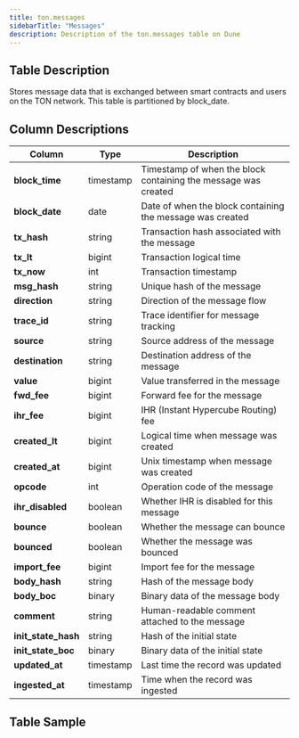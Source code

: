 ```yaml
---
title: ton.messages
sidebarTitle: "Messages"
description: Description of the ton.messages table on Dune
---
```


## Table Description
Stores message data that is exchanged between smart contracts and users on the TON network. This table is partitioned by block_date.

## Column Descriptions
| **Column** | **Type** | **Description** |
| --------|------|-------------|
| **block_time** | timestamp | Timestamp of when the block containing the message was created |
| **block_date** | date | Date of when the block containing the message was created |
| **tx_hash** | string | Transaction hash associated with the message |
| **tx_lt** | bigint | Transaction logical time |
| **tx_now** | int | Transaction timestamp |
| **msg_hash** | string | Unique hash of the message |
| **direction** | string | Direction of the message flow |
| **trace_id** | string | Trace identifier for message tracking |
| **source** | string | Source address of the message |
| **destination** | string | Destination address of the message |
| **value** | bigint | Value transferred in the message |
| **fwd_fee** | bigint | Forward fee for the message |
| **ihr_fee** | bigint | IHR (Instant Hypercube Routing) fee |
| **created_lt** | bigint | Logical time when message was created |
| **created_at** | bigint | Unix timestamp when message was created |
| **opcode** | int | Operation code of the message |
| **ihr_disabled** | boolean | Whether IHR is disabled for this message |
| **bounce** | boolean | Whether the message can bounce |
| **bounced** | boolean | Whether the message was bounced |
| **import_fee** | bigint | Import fee for the message |
| **body_hash** | string | Hash of the message body |
| **body_boc** | binary | Binary data of the message body |
| **comment** | string | Human-readable comment attached to the message |
| **init_state_hash** | string | Hash of the initial state |
| **init_state_boc** | binary | Binary data of the initial state |
| **updated_at** | timestamp | Last time the record was updated |
| **ingested_at** | timestamp | Time when the record was ingested |

## Table Sample
<TableSample tableSchema="ton" tableName="messages" /> 